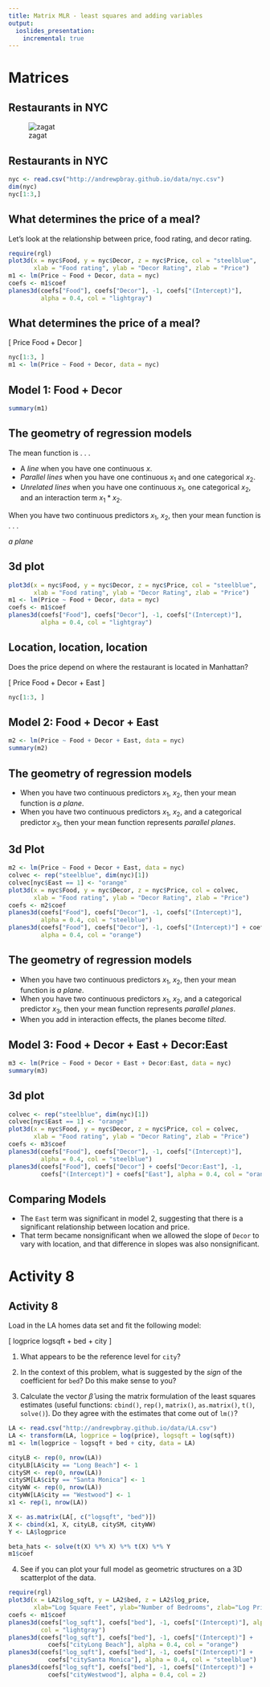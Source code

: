 ```yaml
---
title: Matrix MLR - least squares and adding variables
output:
  ioslides_presentation:
    incremental: true
---
```


# Matrices

## Restaurants in NYC

![zagat](http://andrewpbray.github.io/reg/zagat.png)


## Restaurants in NYC

```r
nyc <- read.csv("http://andrewpbray.github.io/data/nyc.csv")
dim(nyc)
nyc[1:3,]
```


## What determines the price of a meal?

Let's look at the relationship between price, food rating, and decor rating.

```r
require(rgl)
plot3d(x = nyc$Food, y = nyc$Decor, z = nyc$Price, col = "steelblue", 
       xlab = "Food rating", ylab = "Decor Rating", zlab = "Price")
m1 <- lm(Price ~ Food + Decor, data = nyc)
coefs <- m1$coef
planes3d(coefs["Food"], coefs["Decor"], -1, coefs["(Intercept)"],
         alpha = 0.4, col = "lightgray")
```


## What determines the price of a meal?

\[ Price \sim Food + Decor \]

```r
nyc[1:3, ]
m1 <- lm(Price ~ Food + Decor, data = nyc)
```

## Model 1: Food + Decor

```r
summary(m1)
```


## The geometry of regression models {.build}

The mean function is . . .

- A *line* when you have one continuous $x$.
- *Parallel lines* when you have one continuous $x_1$ and one categorical $x_2$.
- *Unrelated lines* when you have one continuous $x_1$, one categorical $x_2$, 
and an interaction term $x_1 * x_2$.

When you have two continuous predictors $x_1$, $x_2$, then your mean function
is . . .

*a plane*


## 3d plot

```r
plot3d(x = nyc$Food, y = nyc$Decor, z = nyc$Price, col = "steelblue", 
       xlab = "Food rating", ylab = "Decor Rating", zlab = "Price")
m1 <- lm(Price ~ Food + Decor, data = nyc)
coefs <- m1$coef
planes3d(coefs["Food"], coefs["Decor"], -1, coefs["(Intercept)"],
         alpha = 0.4, col = "lightgray")
```


## Location, location, location

Does the price depend on where the restaurant is located in Manhattan?

\[ Price \sim Food + Decor + East \]

```r
nyc[1:3, ]
```


## Model 2: Food + Decor + East

```r
m2 <- lm(Price ~ Food + Decor + East, data = nyc)
summary(m2)
```


## The geometry of regression models {.build}

- When you have two continuous predictors $x_1$, $x_2$, then your mean function
is *a plane*.
- When you have two continuous predictors $x_1$, $x_2$, and a categorical 
predictor $x_3$, then your mean function represents *parallel planes*.


## 3d Plot

```r
m2 <- lm(Price ~ Food + Decor + East, data = nyc)
colvec <- rep("steelblue", dim(nyc)[1])
colvec[nyc$East == 1] <- "orange"
plot3d(x = nyc$Food, y = nyc$Decor, z = nyc$Price, col = colvec, 
       xlab = "Food rating", ylab = "Decor Rating", zlab = "Price")
coefs <- m2$coef
planes3d(coefs["Food"], coefs["Decor"], -1, coefs["(Intercept)"],
         alpha = 0.4, col = "steelblue")
planes3d(coefs["Food"], coefs["Decor"], -1, coefs["(Intercept)"] + coefs["East"],
         alpha = 0.4, col = "orange")
```


## The geometry of regression models {.build}

- When you have two continuous predictors $x_1$, $x_2$, then your mean function
is *a plane*.
- When you have two continuous predictors $x_1$, $x_2$, and a categorical 
predictor $x_3$, then your mean function represents *parallel planes*.
- When you add in interaction effects, the planes become *tilted*.


## Model 3: Food + Decor + East + Decor:East

```r
m3 <- lm(Price ~ Food + Decor + East + Decor:East, data = nyc)
summary(m3)
```


## 3d plot

```r
colvec <- rep("steelblue", dim(nyc)[1])
colvec[nyc$East == 1] <- "orange"
plot3d(x = nyc$Food, y = nyc$Decor, z = nyc$Price, col = colvec, 
       xlab = "Food rating", ylab = "Decor Rating", zlab = "Price")
coefs <- m3$coef
planes3d(coefs["Food"], coefs["Decor"], -1, coefs["(Intercept)"],
         alpha = 0.4, col = "steelblue")
planes3d(coefs["Food"], coefs["Decor"] + coefs["Decor:East"], -1, 
         coefs["(Intercept)"] + coefs["East"], alpha = 0.4, col = "orange")
```


## Comparing Models

- The `East` term was significant in model 2, suggesting that there is a 
significant relationship between location and price.
- That term became nonsignificant when we allowed the slope of `Decor` to vary
with location, and that difference in slopes was also nonsignificant.


# Activity 8

## Activity 8
Load in the LA homes data set and fit the following model:

\[ logprice \sim logsqft + bed + city \]

1. What appears to be the reference level for `city`?

2. In the context of this problem, what is suggested by the *sign* of the
coefficient for `bed`?  Do this make sense to you?

3. Calculate the vector $\hat{\beta}$ using the matrix formulation of the least
squares estimates (useful functions: `cbind()`, `rep()`, `matrix()`, `as.matrix()`,
`t()`, `solve()`).  Do they agree with the estimates that come out of `lm()`?

```r
LA <- read.csv("http://andrewpbray.github.io/data/LA.csv")
LA <- transform(LA, logprice = log(price), logsqft = log(sqft))
m1 <- lm(logprice ~ logsqft + bed + city, data = LA)

cityLB <- rep(0, nrow(LA))
cityLB[LA$city == "Long Beach"] <- 1
citySM <- rep(0, nrow(LA))
citySM[LA$city == "Santa Monica"] <- 1
cityWW <- rep(0, nrow(LA))
cityWW[LA$city == "Westwood"] <- 1
x1 <- rep(1, nrow(LA))

X <- as.matrix(LA[, c("logsqft", "bed")])
X <- cbind(x1, X, cityLB, citySM, cityWW)
Y <- LA$logprice

beta_hats <- solve(t(X) %*% X) %*% t(X) %*% Y
m1$coef
```

4. See if you can plot your full model as geometric structures on a 3D scatterplot
of the data.

```r
require(rgl)
plot3d(x = LA2$log_sqft, y = LA2$bed, z = LA2$log_price,
       xlab="Log Square Feet", ylab="Number of Bedrooms", zlab="Log Price")
coefs <- m1$coef
planes3d(coefs["log_sqft"], coefs["bed"], -1, coefs["(Intercept)"], alpha = 0.4,
         col = "lightgray")
planes3d(coefs["log_sqft"], coefs["bed"], -1, coefs["(Intercept)"] + 
           coefs["cityLong Beach"], alpha = 0.4, col = "orange")
planes3d(coefs["log_sqft"], coefs["bed"], -1, coefs["(Intercept)"] + 
           coefs["citySanta Monica"], alpha = 0.4, col = "steelblue")
planes3d(coefs["log_sqft"], coefs["bed"], -1, coefs["(Intercept)"] + 
           coefs["cityWestwood"], alpha = 0.4, col = 2)
```
